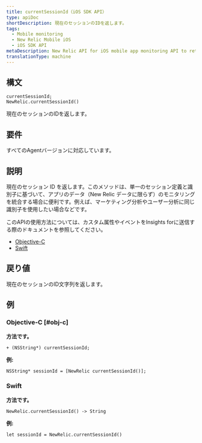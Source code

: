 ```yaml
---
title: currentSessionId（iOS SDK API）
type: apiDoc
shortDescription: 現在のセッションのIDを返します。
tags:
  - Mobile monitoring
  - New Relic Mobile iOS
  - iOS SDK API
metaDescription: New Relic API for iOS mobile app monitoring API to return the ID of the session.
translationType: machine
---
```


## 構文

```
currentSessionId; 
NewRelic.currentSessionId()
```

現在のセッションのIDを返します。

## 要件

すべてのAgentバージョンに対応しています。

## 説明

現在のセッション ID を返します。このメソッドは、単一のセッション定義と識別子に基づいて、アプリのデータ（New Relic データに限らず）のモニタリングを統合する場合に便利です。例えば、マーケティング分析やユーザー分析に同じ識別子を使用したい場合などです。

このAPIの使用方法については、カスタム属性やイベントをInsights forに送信する際のドキュメントを参照してください。

* [Objective-C](/docs/mobile-monitoring/new-relic-mobile-ios/install-configure/work-ios-sdk-api#objc-custom-att-events)
* [Swift](/docs/mobile-monitoring/new-relic-mobile-ios/install-configure/work-ios-sdk-api#swift-custom-att-events)

## 戻り値

現在のセッションのID文字列を返します。

## 例

### Objective-C [#obj-c]

**方法です。**

```
+ (NSString*) currentSessionId;
```

**例:**

```
NSString* sessionId = [NewRelic currentSessionId()];
```

### Swift

**方法です。**

```
NewRelic.currentSessionId() -> String
```

**例:**

```
let sessionId = NewRelic.currentSessionId()
```
